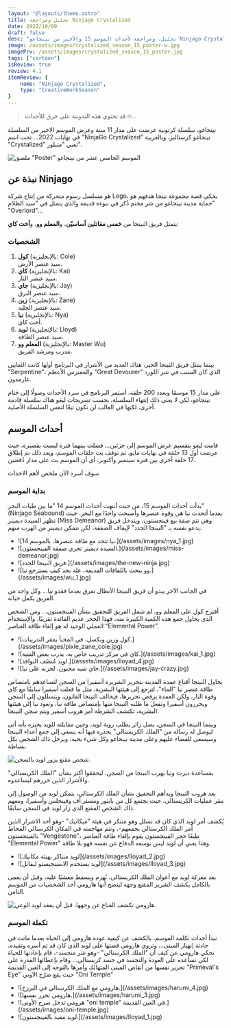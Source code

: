 ```yaml
---
layout: "@layouts/theme.astro"
title: تحليل ومراجعة Ninjago Crystalized
date: 2022/10/09
draft: false
desc: "تحليل، ومراجعة لأحداث الموسم 15 والأخير من نينجاغو Ninjago Crystalized "
image: /assets/images/crystalized_season_15_poster-w.jpg
imagePrv: /assets/images/crystalized_season_15_poster.jpg
tags: ["cartoon"]
isReview: true
review: 4.1
itemReview: {
    name: "Ninjago Crystalized",
    type: "CreativeWorkSeason"
}
---
```



> <p data-nosnippet>قد تحتوي هذه التدوينة على حرق للأحداث 🔥...</p>

نينجاغو، سلسلة كرتونية عرضت على مدار 11 سنة وعرض الموسم الاخير من السلسلة في نهايات 2022... تحت اسم "NinjaGo Crystalized" نينجاغو كرستاليز، وبالعربية "Crystalized" تعني "متبلور".

![ملصق "Poster" الموسم الخامس عشر من نينجاغو](/assets/images/crystalized_season_15_poster-w.jpg)

## نبذة عن Ninjago
هو مسلسل رسوم متحركة من إنتاج شركة Lego، يحكي قصة مجموعة نينجا هدفهم هو حماية مدينة نينجاغو من شر محتم ذُكر في نبوءة قديمة والذي يتمثل في "سيد الظلام" "Overlord"...

يتمثل فريق النينجا من **خمس مقاتلين أساسيّن**، و**المعلم وو**، و**أخت كاي**:

### الشخصيات
1. **كول** (بالإنجليزية: <span lang="en">Cole</span>)<br/>
سيد عنصر الأرض.
2. **كاي** (بالإنجليزية: <span lang="en">Kai</span>)<br/>
سيد عنصر النار.
3. **جاي** (بالإنجليزية: <span lang="en">Jay</span>)<br/>
سيد عنصر البرق.
4. **زين** (بالإنجليزية: <span lang="en">Zane</span>)<br/>
سيد عنصر الجليد.
5. **نيا** (بالإنجليزية: <span lang="en">Nya</span>)<br/> 
أخت كاي.
6. **لويد** (بالإنجليزية: <span lang="en">Lloyd</span>)<br/> 
سيد عنصر الطاقة.
7. **المعلم وو** (بالإنجليزية: <span lang="en">Master Wu</span>)<br/>
مدرب ومرشد الفريق.

بينما يمثل فريق النينجا الخير، هناك العديد من الأشرار في البرنامج أولها كانت الثعابين "Serpentine"، والمفترس اﻷعظم "Great Devourer" الذي كان السبب في شر اللورد غارمدون.

على مدار 15 موسمًا وبعدد 200 حلقة، أستمر البرنامج في سرد الأحداث وصولًا إلى ختام نينجاغو، لكن لا يعني ذلك إنتهاء السلسلة، بحسب تصريحات ليغو هناك سلسلة قادمة أخرى، لكنها في الغالب لن تكون تبعًا لنفس السلسلة الأصلية.

## أحداث الموسم
قامت ليغو بتقسيم عرض الموسم إلى جزئين... فصلت بينهما فترة ليست بقصيرة، حيث عرضت أول 13 حلقة في نهايات مايو، ثم توقف بث حلقات الموسم، وبعد ذلك تم إطلاق 17 حلقة أخرى بين فترة سبتمبر وأكتوبر، أي أن الموسم بث على مدار دُفعتين.

سوف أسرد الآن ملخص لأهم الاحداث
### بداية الموسم
بدأت أحداث الموسم 15، 
من حيث أنتهت أحداث الموسم 14 "ما بين طيات البحر"
(Ninjago Seabound) بعدما أتحدت نيا هي وقوة عنصرها وأصبحت واحدًا مع البحر.
حيث تظهر السيدة ديمينر (Miss Demeanor) وهي تتم صفة بيع فينجستون،
ويتدخل فريق يدعو نفسه بـ "النينجا الجدد" لإيقاف الصفقة، لكن تتمكن ديمينر من الهرب منهم.

<ul class="gallery">
<li>
    ![نيا تتحد مع طاقة عنصرها، بالموسم 14.](/assets/images/nya_1.jpg)

</li>
<li>
    ![السيدة ديمينر تجري صفقة الفينجستون.](/assets/images/miss-demeanor.jpg)

</li>
<li>
    ![فريق النينجا الجدد.](/assets/images/the-new-ninja.jpg)

</li>
<li>
    ![وو يبحث باللفافات القديمة، عله يجد كيف يسترجع نيا.](/assets/images/wu_1.jpg)

</li>
</ul>


في الجانب الآخر يبدو أن فريق النينجا الأبطال تفرق بعدما فقدو نيا...
وكل واحد من الفريق يكمل حياته.

أقترح كول على المعلم وو، لم شمل الفريق للتحقيق بشأن الفينجستون... ومن الشخص الذي يحاول جمع هذه الكمية الكبيرة منه، 
فهذا الحجر عديم الفائدة تقريبًا، والإستخدام العملي الوحيد له هو إلغاء طاقة العناصر “Elemental Power”.

<ul class="gallery">
<li>
    ![كول وزين وبكسل، في المخبأ بمقر التدريبات.](/assets/images/pixle_zane_cole.jpg)
</li>
<li>
    ![كاي في مركز تدريب خاص به، يدرب بعض الفتية.](/assets/images/kai_1.jpg)
</li>
<li>
    ![لويد مُنظف النوافذ.](/assets/images/lloyad_4.jpg)

</li>
<li>
    ![جاي شبه مجنون، لحزنه على نيا.](/assets/images/jay-crazy.jpg)
</li> 
</ul>

يحاول النينجا أقناع عمدة المدينة بتحرير الشريرة أسفيرا من السجن لتساعدهم
بامتصاص طاقة عنصر نيا "الماء"، لترجع إلى هيئتها البشرية، مثل ما فعلت أسفيرا سابقًا مع كاي وقوة النار، ولكن العمدة يرفض تحريرها، فيخالف النينجا القانون، ويتسللون إلى السجن ويحررون أسفيرا وتفعل ما طلبه النينجا منها بإمتصاص طاقة نيا، وتعود نيا إلى هيئتها البشرية، تكتشف الشرطة أمر هروب أسفير ويتم سجن النينجا.

وبينما النينجا في السجن، يصل زائر يطلب روية لويد، وحين مقابلته للويد يخبره بأنه أتى ليوصل له رسالة من "الملك الكريستالي" يحذره فيها أنه يسعى إلى جمع أعداء النينجا وسيسعى للقضاء عليهم وعلى مدينة نينجاغو وكل شيء يحبه، ويرحل ذاك الشخص بكل بساطة.

![شخص مقنع يزور لويد بالسجن.](/assets/images/harumi_1.jpg)

بمساعدة ديرث ونيا يهرب النينجا من السجن، ليحققوا أكثر بشأن "الملك الكريستالي" والأشرار الذين حررهم ليساعدوه.

بعد هروب النينجا وبدأهم التحقيق بشأن الملك الكرستالي، يتمكن لويد من الوصول إلى مقر عمليات الكريستالي، حيث يجتمع كل من بايثور ومستر.أف وفينجلس وأسفيرا، ومعهم ذاك الشخص المقنع الذي زار لويد في السجن سابقًا.

يُكشف أمر لويد الذي كان قد تسلل وهو متنكر في هيئة "ميكانيك" -وهو أحد الاشرار الذين أمر الملك الكرستالي بجمعهم-، وتتم مهاجمته في المكان الكرستالي المحاط بالفينجستون "Vengestone"، طبعًا حجر الفينجستون يقوم بإلغاء طاقة العناصر "Elemental Power" وهذا يعني أن لويد ليس بوسعه الدفاع عن نفسه فهو بلا طاقة.

<ul class="gallery">
<li>
    ![لويد متناكر بهيئة مكانيك](/assets/images/lloyad_2.jpg)
</li>
<li>
    ![لويد يستخدم الاسبنجيستو ليقاتل](/assets/images/lloyad_3.jpg)
</li>
</ul>

بعد معركة لويد مع أعوان الملك الكريستالي، يُهزم ويسقط مغشيًا عليه، وقبل أن يغمى بالكامل يكشف الشرير المقنع وجهه ليتضح أنها هارومي أحد الشخصيات من الموسم الثامن.

![هارومي تكشف القناع عن وجهها، قبل أن يفقد لويد الوعي.](/assets/images/harumi_2.jpg)

### تكملة الموسم
تبدأ أحداث تكلمة الموسم، بالكشف عن كيفية عودة هارومي إلى الحياة بعدما ماتت في حادثة إنهيار المبنى... 
وتروي هارومي قصتها على لويد الذي كان قد تم أسره وتقيده، تحكي هارومي عن كيف أن "الملك الكرستالي" -وهو شر متجسد-، 
قام بإعادتها للحياة لكي تساعده على العودة والتجسد في جسد كريستالي... وقام 
بإعطائها القدرة على تحرير نفسها من أنقاض المبنى المتهالك وأمرها بالتوجه إلى العين القديمة "Primeval's Eye" حيث يقع صَرْح الآوني "Oni Temple"

<ul class="gallery">
<li>
    ![هارومي مع الملك الكرستالي في البرزخ.](/assets/images/harumi_4.jpg)
</li>
<li>
    ![هارومي تحرر نفسها.](/assets/images/harumi_3.jpg)
</li>
<li>
    ![هرومي تدخل صرح الأوني "oni temple" في العين القديمة.](/assets/images/oni-temple.jpg)
</li>
<li>
    ![لويد مقيد بالفينجستون.](/assets/images/lloyad_1.jpg)
</li>
</ul>